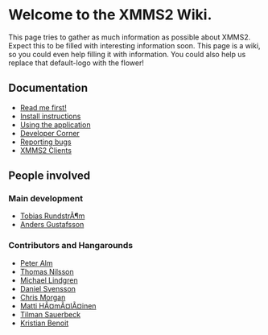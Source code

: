 = Welcome to the XMMS2 Wiki. =


This page tries to gather as much information as possible about XMMS2. Expect this to be filled with interesting information soon. This page is a wiki, so you could even help filling it with information. You could also help us replace that default-logo with the flower!

== Documentation ==

* [[Read me first!]]
* [[Install instructions]]
* [[Using the application]]
* [[Developer Corner]]
* [[Reporting bugs]]
* [[XMMS2 Clients]]

== People involved ==

=== Main development ===
* [[Tobias RundstrÃ¶m]]
* [[User:Anders Gustafsson|Anders Gustafsson]]

=== Contributors and Hangarounds ===
* [[Peter Alm]]
* [[Thomas Nilsson]]
* [[Michael Lindgren]]
* [[Daniel Svensson]]
* [[Chris Morgan]]
* [[Matti HÃ¤mÃ¤lÃ¤inen]]
* [[Tilman Sauerbeck]]
* [[Kristian Benoit]]